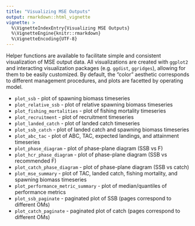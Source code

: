 ```yaml
---
title: "Visualizing MSE Outputs"
output: rmarkdown::html_vignette
vignette: >
  %\VignetteIndexEntry{Visualizing MSE Outputs}
  %\VignetteEngine{knitr::rmarkdown}
  %\VignetteEncoding{UTF-8}
---
```


Helper functions are available to facilitate simple and consistent visualization of MSE output data. All visualizations are created with `ggplot2` and interacting visualization packages (e.g. `ggdist`, `ggridges`), allowing for them to be easily customized. By default, the "color" aesthetic corresponds to different management procedures, and plots are facetted by operating model.

- `plot_ssb` - plot of spawning biomass timeseries
- `plot_relative_ssb` - plot of relative spawning biomass timeseries
- `plot_fishing_mortalities` - plot of fishing mortality timeseries
- `plot_recruitment` - plot of recruitment timeseries
- `plot_landed_catch` - plot of landed catch timeseries
- `plot_ssb_catch` - plot of landed catch and spawning biomass timeseries
- `plot_abc_tac` - plot of ABC, TAC, expected landings, and attainment timeseries
- `plot_phase_diagram` - plot of phase-plane diagram (SSB vs F)
- `plot_hcr_phase_diagram` - plot of phase-plane diagram (SSB vs recommended F)
- `plot_catch_phase_diagram` - plot of phase-plane diagram (SSB vs catch)
- `plot_mse_summary` - plot of TAC, landed catch, fishing mortality, and spawning biomass timeseries
- `plot_performance_metric_summary` - plot of median/quantiles of performance metrics
- `plot_ssb_paginate` - paginated plot of SSB (pages correspond to different OMs)
- `plot_catch_paginate` - paginated plot of catch (pages correspond to different OMs)
